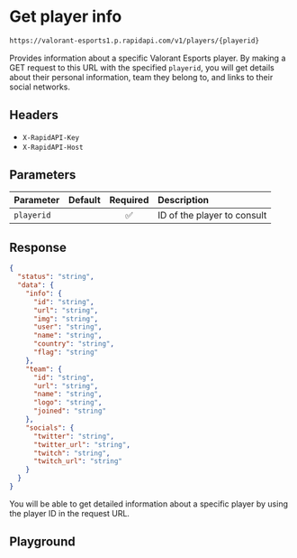# Get player info

```txt copy filename="GET"
https://valorant-esports1.p.rapidapi.com/v1/players/{playerid}
```

Provides information about a specific Valorant Esports player. By making a GET request to this URL with the specified `playerid`, you will get details about their personal information, team they belong to, and links to their social networks.

## Headers

- `X-RapidAPI-Key`
- `X-RapidAPI-Host`

## Parameters

| Parameter  | Default | Required | Description                 |
| :--------- | :-----: | :------: | :-------------------------- |
| `playerid` |         |    ✅    | ID of the player to consult |

## Response

```json copy
{
  "status": "string",
  "data": {
    "info": {
      "id": "string",
      "url": "string",
      "img": "string",
      "user": "string",
      "name": "string",
      "country": "string",
      "flag": "string"
    },
    "team": {
      "id": "string",
      "url": "string",
      "name": "string",
      "logo": "string",
      "joined": "string"
    },
    "socials": {
      "twitter": "string",
      "twitter_url": "string",
      "twitch": "string",
      "twitch_url": "string"
    }
  }
}
```

You will be able to get detailed information about a specific player by using the player ID in the request URL.

## Playground


<Player />
